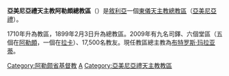 {{Infobox Roman Catholic diocese
|jurisdiction     = 總教區
|name             = 阿勒頗
|latin= Archieparchia Aleppensis Armenorum
|image =
|caption =
|location = [[敘利亞|敘利亞]]
|territory =
|population = 17,500
|rite = [[亞美尼亞禮天主教會|亞美尼亞禮]]
|patron =
|province =
|established = 1710年
|cathedral = [[悲憫聖母主教座堂_(阿勒頗)|悲憫聖母主教座堂]]
|co-cathedral =
|leadership = 主教 
|website = 
|pope =  
|patriarch= 
|metropolitan =
|ordinary = [[布特罗斯·玛拉亚蒂|布特罗斯·玛拉亚蒂]] 
|coadjutor archbishop = 
|coadjutor bishop = 
|auxiliary = 
|emeritus = }}

'''亞美尼亞禮天主教阿勒頗總教區'''（{{lang-la|Archieparchia Aleppensis Armenorum}}）是[[敘利亞|敘利亞]]一個[[東儀天主教|東儀天主教]][[總教區|總教區]]（[[亞美尼亞禮天主教會|亞美尼亞禮]]）。

1710年升為教區，1899年2月3日升為總教區。2009年有九名司鐸、六個堂區（五個在[[阿勒頗|阿勒頗]]，一個在[[拉卡|拉卡]]）、17,500名教友。現任教區總主教為[[布特罗斯·玛拉亚蒂|布特罗斯·玛拉亚蒂]]。

{{敘利亞天主教教區}}
{{亞美尼亞禮天主教會教區}}
[[Category:阿勒颇省基督教|Category:阿勒颇省基督教]]
[[Category:敘利亞天主教教區|A]]
[[Category:亞美尼亞禮天主教教區|Category:亞美尼亞禮天主教教區]]